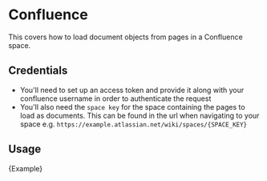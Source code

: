 # Confluence

This covers how to load document objects from pages in a Confluence space.

## Credentials

- You'll need to set up an access token and provide it along with your confluence username in order to authenticate the request
- You'll also need the `space key` for the space containing the pages to load as documents. This can be found in the url when navigating to your space e.g. `https://example.atlassian.net/wiki/spaces/{SPACE_KEY}`

## Usage


<CodeBlock language="typescript">{Example}</CodeBlock>
